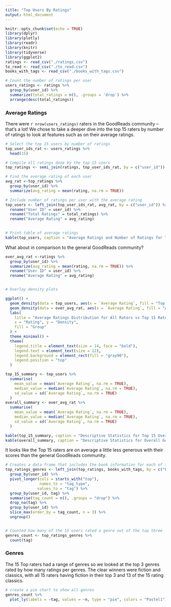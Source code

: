 ```yaml
---
title: "Top Users By Ratings"
output: html_document
---
```


```r
knitr::opts_chunk$set(echo = TRUE)
library(dplyr)
library(plotly)
library(readr)
library(knitr)
library(tidyverse)
library(ggplot2)
ratings <- read_csv("./ratings.csv")
to_read <- read_csv("./to_read.csv")
books_with_tags <- read_csv("./books_with_tags.csv")
```

```r
# Count the number of ratings per user
users_ratings <- ratings %>%
  group_by(user_id) %>%
  summarize(total_ratings = n(), .groups = 'drop') %>%
  arrange(desc(total_ratings))

```
### Average Ratings

There were `r nrow(users_ratings)` raters in the GoodReads community -- that's a lot! We chose to take a deeper dive into the top 15 raters by number of ratings to look at features such as on their average ratings. 

```r
# Select the top 15 users by number of ratings
top_user_ids_rat <- users_ratings %>%
  head(15)

# Compile all ratings done by the top 15 users
top_ratings <- semi_join(ratings, top_user_ids_rat, by = c("user_id"))

# Find the average rating of each user
avg_rat <-top_ratings %>%
  group_by(user_id) %>%  
  summarize(avg_rating = mean(rating, na.rm = TRUE))

# Include number of ratings per user with the average rating
top_users <- left_join(top_user_ids_rat, avg_rat, by = c("user_id")) %>%
  rename("User ID" = user_id) %>%
  rename("Total Ratings" = total_ratings) %>%
  rename("Average Rating" = avg_rating)

  
# Print table of average ratings
kable(top_users, caption = "Average Ratings and Number of Ratings for Top 15 Raters", align = "c")

```
What about in comparison to the general GoodReads community?

```r

over_avg_rat <-ratings %>%
  group_by(user_id) %>%  
  summarize(avg_rating = mean(rating, na.rm = TRUE)) %>%
  rename("User ID" = user_id) %>%
  rename("Average Rating" = avg_rating)


# Overlay density plots

ggplot() +
  geom_density(data = top_users, aes(x = `Average Rating`, fill = "Top 15 Raters"), alpha = 0.5) +
  geom_density(data = over_avg_rat, aes(x = `Average Rating`, fill = "All Raters"), alpha = 0.5) +
  labs(
    title = "Average Ratings Distribution for All Raters vs Top 15 Raters",
    x = "Rating", y = "Density",
    fill = "Group"
  ) +
  theme_minimal() +
  theme(
    legend.title = element_text(size = 14, face = "bold"),
    legend.text = element_text(size = 12),
    legend.background = element_rect(fill = "gray90"),
    legend.position = "top"
  )

top_15_summary <- top_users %>%
  summarise(
    mean_value = mean(`Average Rating`, na.rm = TRUE),
    median_value = median(`Average Rating`, na.rm = TRUE),
    sd_value = sd(`Average Rating`, na.rm = TRUE)
  )
overall_summary <- over_avg_rat %>%
  summarise(
    mean_value = mean(`Average Rating`, na.rm = TRUE),
    median_value = median(`Average Rating`, na.rm = TRUE),
    sd_value = sd(`Average Rating`, na.rm = TRUE)
  )

kable(top_15_summary, caption = "Descriptive Statistics for Top 15 Users' Ratings", align = "c")
kable(overall_summary, caption = "Descriptive Statistics for Overall GoodReads Community's Ratings", align = "c")
```
It looks like the Top 15 raters are on average a little less generous with their scores than the general GoodReads community.
```r
# Creates a data frame that includes the book information for each of the ratings in top_ratings. Then found the three most rated genres for the top 15 users. 
top_ratings_genres <- left_join(top_ratings, books_with_tags, by = c("book_id")) %>%
  group_by(user_id) %>% 
  pivot_longer(cols = starts_with("top"),
               names_to = "tag_type",
              values_to = "tag") %>%
  group_by(user_id, tag) %>%
  summarise(tag_count = n(), .groups = "drop") %>%
  drop_na(tag) %>%
  group_by(user_id) %>%
  slice_max(order_by = tag_count, n = 3) %>%
  ungroup()


# Counted how many of the 15 users rated a genre out of the top three
genres_count <- top_ratings_genres %>%
  count(tag)

```
 
### Genres

The 15 Top raters had a range of genres so we looked at the top 3 genres rated by how many ratings per genres. The clear winners were fiction and classics, with all 15 raters having fiction in their top 3 and 13 of the 15 rating classics. 

```r
# create a pie chart to show all genres
genres_count %>%
  plot_ly(labels = ~tag, values = ~n, type = "pie", colors = "Pastel1")
  
```
  